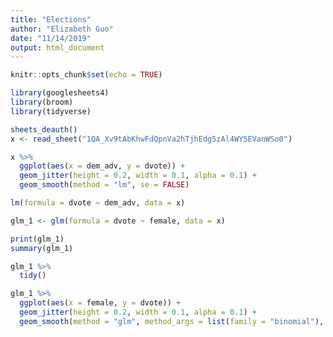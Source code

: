 ```yaml
---
title: "Elections"
author: "Elizabeth Guo"
date: "11/14/2019"
output: html_document
---
```


```r
knitr::opts_chunk$set(echo = TRUE)

library(googlesheets4)
library(broom)
library(tidyverse)

sheets_deauth()
x <- read_sheet("1QA_Xv9tAbKhwFdQpnVa2hTjhEdg5zAl4WY5EVanWSo0")
```


```r
x %>% 
  ggplot(aes(x = dem_adv, y = dvote)) +
  geom_jitter(height = 0.2, width = 0.1, alpha = 0.1) +
  geom_smooth(method = "lm", se = FALSE)

lm(formula = dvote ~ dem_adv, data = x)

glm_1 <- glm(formula = dvote ~ female, data = x)

print(glm_1)
summary(glm_1)

glm_1 %>% 
  tidy()

glm_1 %>% 
  ggplot(aes(x = female, y = dvote)) +
  geom_jitter(height = 0.2, width = 0.1, alpha = 0.1) +
  geom_smooth(method = "glm", method_args = list(family = "binomial"), se = FALSE)
```


